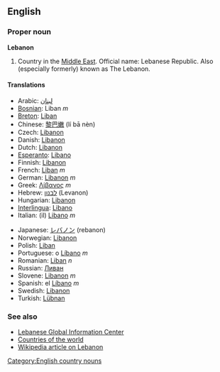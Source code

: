 ==English==
===Proper noun===
'''Lebanon'''

# Country in the [[Middle East]].  Official name: Lebanese Republic.  Also (especially formerly) known as The Lebanon.

====Translations====
{{top}}
*Arabic: [[لبنان]]
*[[Bosnian]]: Liban ''m''
*[[Breton]]: [[Liban]]
*Chinese: [[黎巴嫩]] (lí bā nèn)
*Czech: [[Libanon]]
*Danish: [[Libanon]]
*Dutch: [[Libanon]]
*[[Esperanto]]: [[Libano]]
*Finnish: [[Libanon]]
*French: [[Liban]] ''m''
*German: [[Libanon]] ''m''
*Greek: [[Λίβανος]] ''m''
*Hebrew: [[לבנון]] (Levanon)
*Hungarian: [[Libanon]]
*[[Interlingua]]: [[Libano]]
*Italian: (il) [[Libano]] ''m''
{{mid}}
*Japanese: [[レバノン]] (rebanon)
*Norwegian: [[Libanon]]
*Polish: [[Liban]]
*Portuguese: o [[Líbano]] ''m''
*Romanian: [[Liban]] ''n''
*Russian: [[Ливан]]
*Slovene: [[Libanon]] ''m''
*Spanish: el [[Líbano]] ''m''
*Swedish: [[Libanon]]
*Turkish: [[Lübnan]]
{{bottom}}

===See also===
*[http://www.lgic.org Lebanese Global Information Center]
*[[Countries of the world]]
*[[w:Lebanon|Wikipedia article on Lebanon]]
[[Category:English country nouns]]